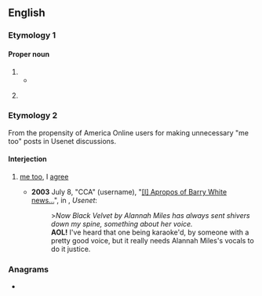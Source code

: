 {{also|aol|äol.}}
==English==
{{wikipedia}}

===Etymology 1===

====Proper noun====
{{en-proper noun}}

# {{initialism of|en|{{w|America Online}}}}
#* {{quote-text|en|year=2014|author=Brian S. McWilliams|title=Spam Kings|page=85|passage=(Mad Pierre had showered her with his customary praise as well, exclaiming on IRC that she made him behave “like a testosteronal teenager in an '''AOL''' chat room”—a line that Shiksaa was quick to appropriate for use in her Usenet signature.)}}
# {{lb|en|computing}} {{initialism of|en|aspect-oriented language}}

===Etymology 2===
From the propensity of America Online users for making unnecessary "me too" posts in Usenet discussions.

====Interjection====
{{en-intj}}

# {{lb|en|internet slang|humorous}} [[me too]], I [[agree]]
#* '''2003''' July 8, "CCA" (username), "[https://groups.google.com/d/msg/alt.fan.pratchett/QYFAdj2hVmw/G0DrxFpQD8QJ <nowiki>[I]</nowiki> Apropos of Barry White news...]", in {{monospace|alt.fan.pratchett}}, ''Usenet'':
#*: >''Now Black Velvet by Alannah Miles{{SIC}} has always sent shivers down my spine, something about her voice.''
#*: '''AOL!''' I've heard that one being karaoke'd, by someone with a pretty good voice, but it really needs Alannah Miles's vocals to do it justice.

===Anagrams===
* {{anagrams|en|a=alo|-ola|LOA|Lao|Loa|OAL|Ola|loa|ola}}